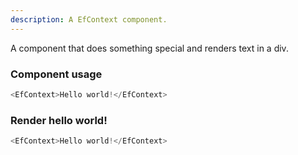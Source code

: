 ```yaml
---
description: A EfContext component.
---
```



A component that does something special and renders text in a div.

### Component usage
```js
<EfContext>Hello world!</EfContext>
```

### Render hello world!

```js live
<EfContext>Hello world!</EfContext>
```
